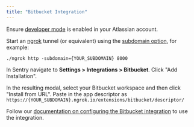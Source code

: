 ```yaml
---
title: "Bitbucket Integration"
---
```


Ensure [developer mode](https://support.atlassian.com/bitbucket-cloud/docs/enable-bitbucket-cloud-development-mode/) is enabled in your Atlassian account.

Start an [ngrok](https://ngrok.com/) tunnel (or equivalent) using the [subdomain option](https://ngrok.com/docs#http-subdomain), for example: 

`./ngrok http -subdomain={YOUR_SUBDOMAIN} 8000`

In Sentry navigate to **Settings > Integrations > Bitbucket**. Click "Add Installation". 

In the resulting modal, select your Bitbucket workspace and then click "Install from URL". Paste in the app descriptor as `https://{YOUR_SUBDOMAIN}.ngrok.io/extensions/bitbucket/descriptor/`

Follow our [documentation on configuring the Bitbucket integration](https://docs.sentry.io/product/integrations/bitbucket/#configure) to use the integration. 